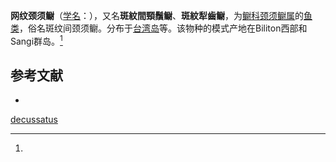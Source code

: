 {{Speciesbox
| name = 网纹颈须鳚
| status = 
| status_system = 
| image = 
| genus = Entomacrodus
| species = decussatus
| authority = (Bleeker, 1858)<ref name='id8048'>{{cite web| url =http://www.bioinfo.cn/db05/BjdwSpecies.php?action=view&id=8048| title =网纹颈须鳚| work =《中国动物物种编目数据库》| publisher =中国科学院微生物研究所| author =中国科学院动物研究所| accessdate =2009-04-16| deadurl =yes| archiveurl =https://web.archive.org/web/20160305054608/http://www.bioinfo.cn/db05/BjdwSpecies.php?action=view&id=8048| archivedate =2016-03-05}}</ref>
}}

'''网纹颈须鳚'''（[[学名|学名]]：{{lang|la|''Entomacrodus decussatus''}}），又名'''斑紋間頸鬚鳚'''、'''斑紋犁齒鳚'''，为[[鳚科|鳚科]][[颈须鳚属|颈须鳚属]]的[[鱼类|鱼类]]，俗名斑纹间颈须鳚。分布于[[台湾岛|台湾岛]]等。该物种的模式产地在Biliton西部和Sangi群岛。<ref name='id8048'/>

== 参考文献 ==
{{reflist}}
* {{TaiBNET| zh=斑紋間頸鬚鳚 | id=381420 | binomial=Entomacrodus decussatus | authority=Bleeker, 1858 | var= | accessdate=2013-01-24}}
{{Wikispecies|Entomacrodus decussatus}}
{{Taxonbar|from=Q1043416}}

[[Category:颈须鳚属|decussatus]]


{{鱸形目小作品}}